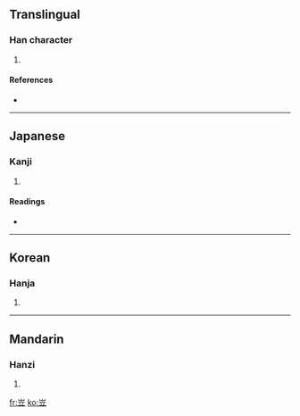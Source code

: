 ==Translingual==

===Han character===
{{Han char|rn=46|rad=山|as=05|sn=8|four=2210<sub>8</sub>|canj=山卜廿 (UYT)}}

# {{defn|Han|sort=山05}}

====References====
* {{Han ref|kx=0309.110|dkj=07977|dj=0609.070|hdz=10768.120|uh=5CA6|ud=23718|bh=CC6C|bd=52332}}

----

==Japanese==

===Kanji===
{{ja-kanji|grade=|rs=山05}}

# {{defn|Japanese}}

====Readings====
* {{ja-readings|on=[[りゅう]] (ryū)|kun=}}

----

==Korean==

===Hanja===
{{ko-hanja|hangeul=립|rv=rip|mr=rip}}

# {{defn|Korean}}

----

==Mandarin==

===Hanzi===
{{cmn-hanzi|pin=[[jǔ]] ([[ju3]]), [[lì]] ([[li4]])|wg=chü<sup>3</sup>, li<sup>4</sup>}}

# {{defn|Mandarin}}

[[fr:岦]]
[[ko:岦]]